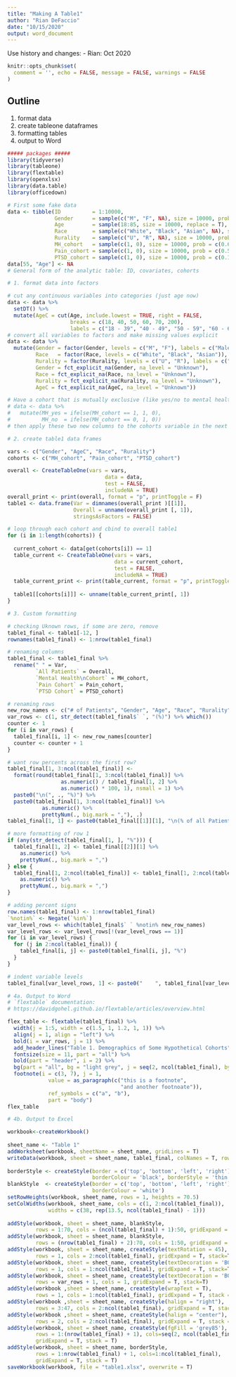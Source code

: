 ```yaml
---
title: "Making A Table1"
author: "Rian DeFaccio"
date: "10/15/2020"
output: word_document
---
```


Use history and changes:
 - Rian: Oct 2020

```r
knitr::opts_chunk$set(
  comment = '', echo = FALSE, message = FALSE, warnings = FALSE
)
```

## Outline  
1. format data
2. create tableone dataframes
3. formatting tables
4. output to Word

```r
##### packages #####
library(tidyverse)
library(tableone)
library(flextable)
library(openxlsx)
library(data.table)
library(officedown)
```

```r
# First some fake data
data <- tibble(ID          = 1:10000,
               Gender      = sample(c("M", "F", NA), size = 10000, prob = c(0.9, 0.05, 0.05), replace = T),
               Age         = sample(18:85, size = 10000, replace = T),
               Race        = sample(c("White", "Black", "Asian", NA), size = 10000, prob = c(0.7, 0.2, .05, .05), replace = T),
               Rurality    = sample(c("U", "R", NA), size = 10000, prob = c(0.7, 0.2, 0.1), replace = T),
               MH_cohort   = sample(c(1, 0), size = 10000, prob = c(0.65, 0.35), replace = T),
               Pain_cohort = sample(c(1, 0), size = 10000, prob = c(0.5, 0.5), replace = T),
               PTSD_cohort = sample(c(1, 0), size = 10000, prob = c(0.1, 0.9), replace = T))
data[55, "Age"] <- NA
# General form of the analytic table: ID, covariates, cohorts
```

```r
# 1. format data into factors

# cut any continuous variables into categories (just age now)
data <- data %>%                                                                   ### edit start###
  setDT() %>%
  mutate(AgeC = cut(Age, include.lowest = TRUE, right = FALSE,
                    breaks = c(18, 40, 50, 60, 70, 200), 
                    labels = c("18 - 39", "40 - 49", "50 - 59", "60 - 69", "70 +")))
# convert all variables to factors and make missing values explicit
data <- data %>%
  mutate(Gender = factor(Gender, levels = c("M", "F"), labels = c("Male", "Female")),
         Race   = factor(Race, levels = c("White", "Black", "Asian")),
         Rurality = factor(Rurality, levels = c("U", "R"), labels = c("Urban", "Rural")),
         Gender = fct_explicit_na(Gender, na_level = "Unknown"),
         Race = fct_explicit_na(Race, na_level = "Unknown"),
         Rurality = fct_explicit_na(Rurality, na_level = "Unknown"),
         AgeC = fct_explicit_na(AgeC, na_level = "Unknown"))                       ### edit stop ###
```

```r
# Have a cohort that is mutually exclusive (like yes/no to mental health)
# data <- data %>%
#   mutate(MH_yes = ifelse(MH_cohort == 1, 1, 0),
#          MH_no  = ifelse(MH_cohort == 0, 1, 0))
# then apply these two new columns to the cohorts variable in the next step
```


```r
# 2. create table1 data frames

vars <- c("Gender", "AgeC", "Race", "Rurality")                                         ### edit ###
cohorts <- c("MH_cohort", "Pain_cohort", "PTSD_cohort")                                 ### edit ###

overall <- CreateTableOne(vars = vars,
                               data = data,
                               test = FALSE,
                               includeNA = TRUE)
overall_print <- print(overall, format = "p", printToggle = F)
table1 <- data.frame(Var = dimnames(overall_print )[[1]],
                     Overall = unname(overall_print [, 1]),
                     stringsAsFactors = FALSE)

# loop through each cohort and cbind to overall table1
for (i in 1:length(cohorts)) {
  
  current_cohort <- data[get(cohorts[i]) == 1]
  table_current <- CreateTableOne(vars = vars,
                                  data = current_cohort,
                                  test = FALSE,
                                  includeNA = TRUE)
  table_current_print <- print(table_current, format = "p", printToggle = F)
  
  table1[[cohorts[i]]] <- unname(table_current_print[, 1])
}

# 3. Custom formatting

# checking Uknown rows, if some are zero, remove
table1_final <- table1[-12, ]                                                           ### edit ###         
rownames(table1_final) <- 1:nrow(table1_final)

# renaming columns
table1_final <- table1_final %>% 
  rename(" " = Var,                                                                     ### edit ###
         `All Patients` = Overall,
         `Mental Health\nCohort` = MH_cohort,
         `Pain Cohort` = Pain_cohort,
         `PTSD Cohort` = PTSD_cohort)

# renaming rows
new_row_names <- c("# of Patients", "Gender", "Age", "Race", "Rurality")                ### edit ###
var_rows <- c(1, str_detect(table1_final$` `, "(%)") %>% which())
counter <- 1
for (i in var_rows) {
  table1_final[i, 1] <- new_row_names[counter]  
  counter <- counter + 1
}

# want row percents across the first row?                                               
table1_final[1, 3:ncol(table1_final)] <-
  format(round(table1_final[1, 3:ncol(table1_final)] %>%
                 as.numeric() / table1_final[1, 2] %>%
                 as.numeric() * 100, 1), nsmall = 1) %>%
  paste0("\n(", ., "%)") %>%
  paste0(table1_final[1, 3:ncol(table1_final)] %>%
           as.numeric() %>%
           prettyNum(., big.mark = ","), .)
table1_final[1, 1] <- paste0(table1_final[[1]][1], "\n(% of all Patients)")

# more formatting of row 1
if (any(str_detect(table1_final[1, ], "%"))) {
  table1_final[1, 2] <- table1_final[[2]][1] %>% 
    as.numeric() %>% 
    prettyNum(., big.mark = ",")
} else {
  table1_final[1, 2:ncol(table1_final)] <- table1_final[1, 2:ncol(table1_final)] %>% 
    as.numeric() %>% 
    prettyNum(., big.mark = ",")
}

# adding percent signs
row.names(table1_final) <- 1:nrow(table1_final)
`%notin%` <- Negate(`%in%`)
var_level_rows <- which(table1_final$` ` %notin% new_row_names)
var_level_rows <- var_level_rows[!(var_level_rows == 1)]
for (i in var_level_rows) {
  for (j in 2:ncol(table1_final)) {
    table1_final[i, j] <- paste0(table1_final[i, j], "%")
  }
}

# indent variable levels
table1_final[var_level_rows, 1] <- paste0("    ", table1_final[var_level_rows, 1])
```

```r
# 4a. Output to Word
# `flextable` documentation:
# https://davidgohel.github.io/flextable/articles/overview.html

flex_table <- flextable(table1_final) %>%
  width(j = 1:5, width = c(1.5, 1, 1.2, 1, 1)) %>%                                      ### edit ###
  align(j = 1, align = "left") %>%
  bold(i = var_rows, j = 1) %>%
  add_header_lines("Table 1. Demographics of Some Hypothetical Cohorts") %>%            ### edit ###
  fontsize(size = 11, part = "all") %>%
  bold(part = "header", i = 2) %>%
  bg(part = "all", bg = "light grey", j = seq(2, ncol(table1_final), by = 2)) %>%
  footnote(i = c(3, 7), j = 1,                                                          ### edit ###
             value = as_paragraph(c("this is a footnote",
                                    "and another footnoate")),
             ref_symbols = c("a", "b"),
             part = "body")
flex_table
```

```r
# 4b. Output to Excel

workbook<-createWorkbook()
    
sheet_name <- "Table 1"
addWorksheet(workbook, sheetName = sheet_name, gridLines = T)
writeData(workbook, sheet = sheet_name, table1_final, colNames = T, rowNames = F)
    
borderStyle <- createStyle(border = c('top', 'bottom', 'left', 'right'),
                           borderColour = 'black', borderStyle = 'thin')
blankStyle  <- createStyle(border = c('top', 'bottom', 'left', 'right'),
                           borderColour = 'white')
setRowHeights(workbook, sheet_name, rows = 1, heights = 70.5)
setColWidths(workbook, sheet_name, cols = c(1, 2:ncol(table1_final)), 
             widths = c(38, rep(13.5, ncol(table1_final) - 1)))
    
addStyle(workbook, sheet = sheet_name, blankStyle, 
         rows = 1:70, cols = (ncol(table1_final) + 1):50, gridExpand = T, stack=T)
addStyle(workbook, sheet = sheet_name, blankStyle,
         rows = (nrow(table1_final) + 2):70, cols = 1:50, gridExpand = T, stack=T)
addStyle(workbook, sheet = sheet_name, createStyle(textRotation = 45),
         rows = 1, cols = 2:ncol(table1_final), gridExpand = T, stack=T)
addStyle(workbook, sheet = sheet_name, createStyle(textDecoration = 'BOLD'),
         rows = 1, cols = 1:ncol(table1_final), gridExpand = T, stack=T)
addStyle(workbook, sheet = sheet_name, createStyle(textDecoration = 'BOLD'),
         rows = var_rows + 1, cols = 1, gridExpand = T, stack=T)
addStyle(workbook ,sheet = sheet_name, createStyle(wrapText = T),
         rows = 1, cols = 1:ncol(table1_final), gridExpand = T, stack = T)
addStyle(workbook ,sheet = sheet_name, createStyle(halign = "right"),
         rows = 3:47, cols = 2:ncol(table1_final), gridExpand = T, stack = T)
addStyle(workbook ,sheet = sheet_name, createStyle(halign = "center"),
         rows = 2, cols = 2:ncol(table1_final), gridExpand = T, stack = T)
addStyle(workbook, sheet = sheet_name, createStyle(fgFill = 'grey85'), 
         rows = 1:(nrow(table1_final) + 1), cols=seq(2, ncol(table1_final), by = 2), 
         gridExpand = T, stack = T)
addStyle(workbook, sheet = sheet_name, borderStyle,
         rows = 1:nrow(table1_final) + 1, cols=1:ncol(table1_final), 
         gridExpand = T, stack = T)
saveWorkbook(workbook, file = "table1.xlsx", overwrite = T)
```

